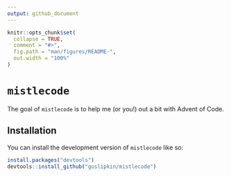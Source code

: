 ```yaml
---
output: github_document
---
```


<!-- README.md is generated from README.Rmd. Please edit that file -->

```r
knitr::opts_chunk$set(
  collapse = TRUE,
  comment = "#>",
  fig.path = "man/figures/README-",
  out.width = "100%"
)
```

# `mistlecode`

<!-- badges: start -->
<!-- badges: end -->

The goal of `mistlecode` is to help me (or you!) out a bit with Advent of Code.

## Installation

You can install the development version of `mistlecode` like so:

``` r
install.packages("devtools")
devtools::install_github("guslipkin/mistlecode")
```
